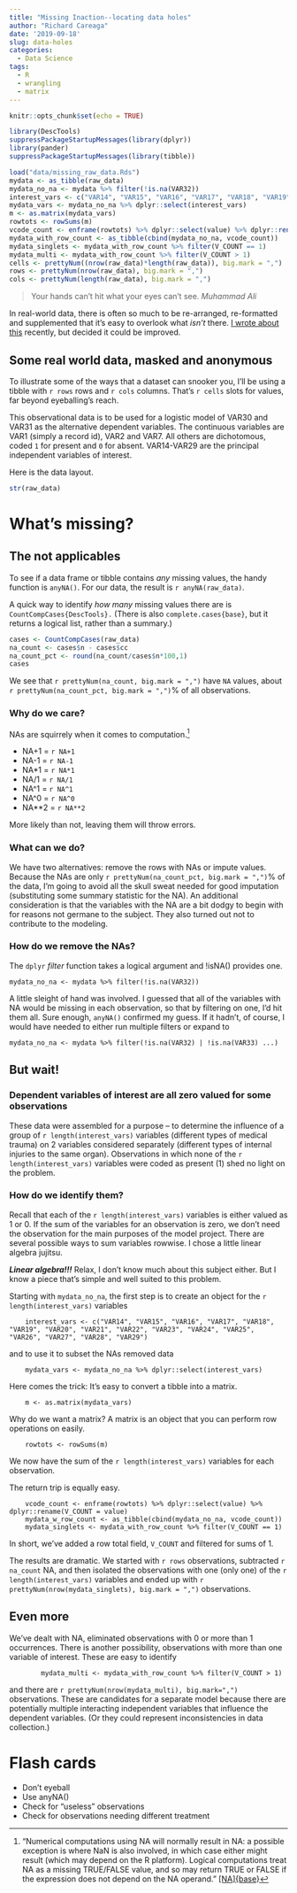 ```yaml
---
title: "Missing Inaction--locating data holes"
author: "Richard Careaga"
date: '2019-09-18'
slug: data-holes
categories:
  - Data Science
tags: 
  - R
  - wrangling
  - matrix
---
```


```r
knitr::opts_chunk$set(echo = TRUE)
```

```r
library(DescTools)
suppressPackageStartupMessages(library(dplyr))
library(pander)
suppressPackageStartupMessages(library(tibble))

load("data/missing_raw_data.Rds")
mydata <- as_tibble(raw_data)
mydata_no_na <- mydata %>% filter(!is.na(VAR32))
interest_vars <- c("VAR14", "VAR15", "VAR16", "VAR17", "VAR18", "VAR19", "VAR20", "VAR21", "VAR22", "VAR23", "VAR24", "VAR25", "VAR26", "VAR27", "VAR28", "VAR29")
mydata_vars <- mydata_no_na %>% dplyr::select(interest_vars)
m <- as.matrix(mydata_vars)
rowtots <- rowSums(m)
vcode_count <- enframe(rowtots) %>% dplyr::select(value) %>% dplyr::rename(V_COUNT = value)
mydata_with_row_count <- as_tibble(cbind(mydata_no_na, vcode_count))
mydata_singlets <- mydata_with_row_count %>% filter(V_COUNT == 1)
mydata_multi <- mydata_with_row_count %>% filter(V_COUNT > 1)
cells <- prettyNum((nrow(raw_data)*length(raw_data)), big.mark = ",")
rows <- prettyNum(nrow(raw_data), big.mark = ",")
cols <- prettyNum(length(raw_data), big.mark = ",")
```

> Your hands can't hit what your eyes can't see.  *Muhammad Ali*

In real-world data, there is often so much to be re-arranged, re-formatted and supplemented that it's easy to overlook what *isn't* there. [I wrote about this](https://technocrat.rbind.io/2019/08/24/hidden-missing-data/) recently, but decided it could be improved.

## Some real world data, masked and anonymous

To illustrate some of the ways that a dataset can snooker you, I'll be using a tibble with `r rows` rows and `r cols` columns. That's `r cells` slots for values, far beyond eyeballing's reach. 

This observational data is to be used for a logistic model of VAR30 and VAR31 as the alternative dependent variables. The continuous variables are VAR1 (simply a record id), VAR2 and VAR7. All others are dichotomous, coded `1` for present and `0` for absent. VAR14-VAR29 are the principal independent variables of interest.

Here is the data layout.

```r
str(raw_data)
```

# What's missing?

## The not applicables

To see if a data frame or tibble contains *any* missing values, the handy function is `anyNA()`. For our data, the result is `r anyNA(raw_data)`.

A quick way to identify *how many* missing values there are is `CountCompCases{DescTools}.` (There is also `complete.cases{base}`, but it returns a logical list, rather than a summary.)

```r
cases <- CountCompCases(raw_data)
na_count <- cases$n - cases$cc 
na_count_pct <- round(na_count/cases$n*100,1)
cases
```

We see that `r prettyNum(na_count, big.mark = ",")` have `NA` values, about `r prettyNum(na_count_pct, big.mark = ",")`% of all observations.

### Why do we care?

NAs are squirrely when it comes to computation.^["Numerical computations using NA will normally result in NA: a possible exception is where NaN is also involved, in which case either might result (which may depend on the R platform). Logical computations treat NA as a missing TRUE/FALSE value, and so may return TRUE or FALSE if the expression does not depend on the NA operand." [[NA]{base}](https://stat.ethz.ch/R-manual/R-devel/library/base/html/NA.html)]

* NA+1 = `r NA+1`
* NA-1 = `r NA-1`
* NA\*1 = `r NA*1`
* NA/1 = `r NA/1`
* NA^1 = `r NA^1`
* NA^0 = `r NA^0`
* NA**2 = `r NA**2`

More likely than not, leaving them will throw errors.

### What can we do?

We have two alternatives: remove the rows with NAs or impute values. Because the NAs are only `r prettyNum(na_count_pct, big.mark = ",")`% of the data, I'm going to avoid all the skull sweat needed for good imputation (substituting some summary statistic for the NA). An additional consideration is that the variables with the NA are a bit dodgy to begin with for reasons not germane to the subject. They also turned out not to contribute to the modeling.

### How do we remove the NAs?

The `dplyr` *filter* function takes a logical argument and !isNA() provides one.

    mydata_no_na <- mydata %>% filter(!is.na(VAR32))

A little sleight of hand was involved. I guessed that all of the variables with NA would be missing in each observation, so that by filtering on one, I'd hit them all. Sure enough, `anyNA()` confirmed my guess. If it hadn't, of course, I would have needed to either run multiple filters or expand to 

    mydata_no_na <- mydata %>% filter(!is.na(VAR32) | !is.na(VAR33) ...)

## But wait!

### Dependent variables of interest are all zero valued for some observations

These data were assembled for a purpose -- to determine the influence of a group of `r length(interest_vars)` variables (different types of medical trauma) on 2 variables considered separately (different types of internal injuries to the same organ). Observations in which none of the `r length(interest_vars)` variables were coded as present (1) shed no light on the problem.

### How do we identify them?

Recall that each of the `r length(interest_vars)` variables is either valued as 1 or 0. If the sum of the variables for an observation is zero, we don't need the observation for the main purposes of the model project. There are several possible ways to sum variables rowwise. I chose a little linear algebra jujitsu.

***Linear algebra!!!*** Relax, I don't know much about this subject either. But I know a piece that's simple and well suited to this problem.

Starting with `mydata_no_na`, the first step is to create an object for the `r length(interest_vars)` variables

        interest_vars <- c("VAR14", "VAR15", "VAR16", "VAR17", "VAR18", "VAR19", "VAR20", "VAR21", "VAR22", "VAR23", "VAR24", "VAR25", "VAR26", "VAR27", "VAR28", "VAR29")

and to use it to subset the NAs removed data

        mydata_vars <- mydata_no_na %>% dplyr::select(interest_vars)

Here comes the trick: It's easy to convert a tibble into a matrix.

        m <- as.matrix(mydata_vars)

Why do we want a matrix? A matrix is an object that you can perform row  operations on easily.

        rowtots <- rowSums(m)

We now have the sum of the `r length(interest_vars)` variables for each observation.

The return trip is equally easy.

        vcode_count <- enframe(rowtots) %>% dplyr::select(value) %>% dplyr::rename(V_COUNT = value)
        mydata_w_row_count <- as_tibble(cbind(mydata_no_na, vcode_count))
        mydata_singlets <- mydata_with_row_count %>% filter(V_COUNT == 1)

In short, we've added a row total field, `V_COUNT` and filtered for sums of 1.

The results are dramatic. We started with `r rows` observations, subtracted `r na_count` NA, and then isolated the observations with one (only one) of the `r length(interest_vars)` variables and ended up with `r prettyNum(nrow(mydata_singlets), big.mark = ",")` observations.

## Even more

We've dealt with NA, eliminated observations with 0 or more than 1 occurrences. There is another possibility, observations with more than one variable of interest. These are easy to identify

            mydata_multi <- mydata_with_row_count %>% filter(V_COUNT > 1)

and there are `r prettyNum(nrow(mydata_multi), big.mark=",")` observations. These are candidates for a separate model because there are potentially multiple interacting independent variables that influence the dependent variables. (Or they could represent inconsistencies in data collection.)

# Flash cards

* Don't eyeball
* Use anyNA()
* Check for "useless" observations
* Check for observations needing different treatment

